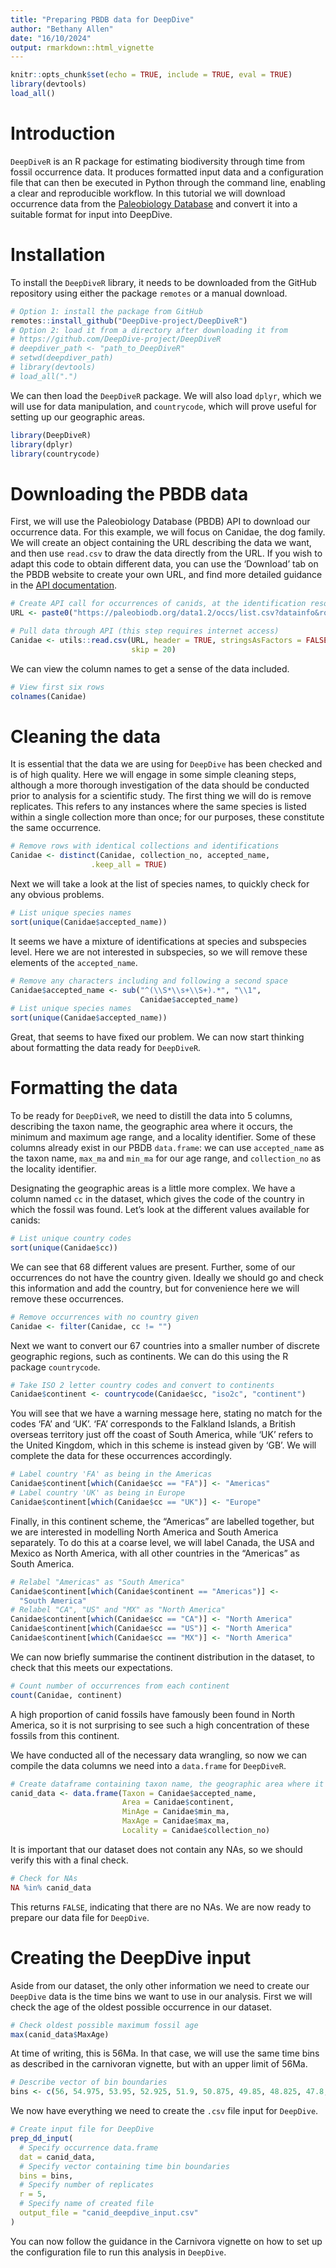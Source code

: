 ```yaml
---
title: "Preparing PBDB data for DeepDive"
author: "Bethany Allen"
date: "16/10/2024"
output: rmarkdown::html_vignette
---
```


```r
knitr::opts_chunk$set(echo = TRUE, include = TRUE, eval = TRUE)
library(devtools)
load_all()
```
  
# Introduction
    
`DeepDiveR` is an R package for estimating biodiversity through time from fossil occurrence data. It produces formatted input data and a configuration file that can then be executed in Python through the command line, enabling a clear and reproducible workflow. In this tutorial we will download occurrence data from the [Paleobiology Database](https://paleobiodb.org) and convert it into a suitable format for input into DeepDive. 
  
# Installation  

To install the `DeepDiveR` library, it needs to be downloaded from the GitHub repository using either the package `remotes` or a manual download.
  
```r
# Option 1: install the package from GitHub
remotes::install_github("DeepDive-project/DeepDiveR")
# Option 2: load it from a directory after downloading it from
# https://github.com/DeepDive-project/DeepDiveR
# deepdiver_path <- "path_to_DeepDiveR"
# setwd(deepdiver_path)
# library(devtools)
# load_all(".")
```

We can then load the `DeepDiveR` package. We will also load `dplyr`, which we will use for data manipulation, and `countrycode`, which will prove useful for setting up our geographic areas.

```r
library(DeepDiveR)
library(dplyr)
library(countrycode)
```

# Downloading the PBDB data

First, we will use the Paleobiology Database (PBDB) API to download our occurrence data. For this example, we will focus on Canidae, the dog family. We will create an object containing the URL describing the data we want, and then use `read.csv` to draw the data directly from the URL.
If you wish to adapt this code to obtain different data, you can use the 'Download' tab on the PBDB website to create your own URL, and find more detailed guidance in the [API documentation](https://paleobiodb.org/data1.2/).

```r
# Create API call for occurrences of canids, at the identification resolution of species (and removing uncertain occurrences), excluding trace and form taxa, and including location data
URL <- paste0("https://paleobiodb.org/data1.2/occs/list.csv?datainfo&rowcount&base_name=Canidae&taxon_reso=species&idqual=certain&pres=regular&show=loc")

# Pull data through API (this step requires internet access)
Canidae <- utils::read.csv(URL, header = TRUE, stringsAsFactors = FALSE,
                           skip = 20)
```

We can view the column names to get a sense of the data included.

```r
# View first six rows
colnames(Canidae)
```

# Cleaning the data

It is essential that the data we are using for `DeepDive` has been checked and is of high quality. Here we will engage in some simple cleaning steps, although a more thorough investigation of the data should be conducted prior to analysis for a scientific study.
The first thing we will do is remove replicates. This refers to any instances where the same species is listed within a single collection more than once; for our purposes, these constitute the same occurrence.

```r
# Remove rows with identical collections and identifications
Canidae <- distinct(Canidae, collection_no, accepted_name,
                  .keep_all = TRUE)
```

Next we will take a look at the list of species names, to quickly check for any obvious problems.

```r
# List unique species names
sort(unique(Canidae$accepted_name))
```

It seems we have a mixture of identifications at species and subspecies level. Here we are not interested in subspecies, so we will remove these elements of the `accepted_name`.

```r
# Remove any characters including and following a second space
Canidae$accepted_name <- sub("^(\\S*\\s+\\S+).*", "\\1",
                             Canidae$accepted_name)
# List unique species names
sort(unique(Canidae$accepted_name))
```

Great, that seems to have fixed our problem. We can now start thinking about formatting the data ready for `DeepDiveR`.

# Formatting the data

To be ready for `DeepDiveR`, we need to distill the data into 5 columns, describing the taxon name, the geographic area where it occurs, the minimum and maximum age range, and a locality identifier. Some of these columns already exist in our PBDB `data.frame`: we can use `accepted_name` as the taxon name, `max_ma` and `min_ma` for our age range, and `collection_no` as the locality identifier.

Designating the geographic areas is a little more complex. We have a column named `cc` in the dataset, which gives the code of the country in which the fossil was found. Let's look at the different values available for canids:

```r
# List unique country codes
sort(unique(Canidae$cc))
```

We can see that 68 different values are present. Further, some of our occurrences do not have the country given. Ideally we should go and check this information and add the country, but for convenience here we will remove these occurrences.

```r
# Remove occurrences with no country given
Canidae <- filter(Canidae, cc != "")
```

Next we want to convert our 67 countries into a smaller number of discrete geographic regions, such as continents. We can do this using the R package `countrycode`.

```r
# Take ISO 2 letter country codes and convert to continents
Canidae$continent <- countrycode(Canidae$cc, "iso2c", "continent")
```

You will see that we have a warning message here, stating no match for the codes 'FA' and 'UK'. 'FA' corresponds to the Falkland Islands, a British overseas territory just off the coast of South America, while 'UK' refers to the United Kingdom, which in this scheme is instead given by 'GB'. We will complete the data for these occurrences accordingly.

```r
# Label country 'FA' as being in the Americas
Canidae$continent[which(Canidae$cc == "FA")] <- "Americas"
# Label country 'UK' as being in Europe
Canidae$continent[which(Canidae$cc == "UK")] <- "Europe"
```

Finally, in this continent scheme, the "Americas" are labelled together, but we are interested in modelling North America and South America separately. To do this at a coarse level, we will label Canada, the USA and Mexico as North America, with all other countries in the "Americas" as South America.

```r
# Relabel "Americas" as "South America"
Canidae$continent[which(Canidae$continent == "Americas")] <-
  "South America"
# Relabel "CA", "US" and "MX" as "North America"
Canidae$continent[which(Canidae$cc == "CA")] <- "North America"
Canidae$continent[which(Canidae$cc == "US")] <- "North America"
Canidae$continent[which(Canidae$cc == "MX")] <- "North America"
```

We can now briefly summarise the continent distribution in the dataset, to check that this meets our expectations.

```r
# Count number of occurrences from each continent
count(Canidae, continent)
```

A high proportion of canid fossils have famously been found in North America, so it is not surprising to see such a high concentration of these fossils from this continent.

We have conducted all of the necessary data wrangling, so now we can compile the data columns we need into a `data.frame` for `DeepDiveR`.

```r
# Create dataframe containing taxon name, the geographic area where it occurs, the minimum and maximum age range, and a locality identifier
canid_data <- data.frame(Taxon = Canidae$accepted_name,
                         Area = Canidae$continent,
                         MinAge = Canidae$min_ma,
                         MaxAge = Canidae$max_ma,
                         Locality = Canidae$collection_no)
```

It is important that our dataset does not contain any NAs, so we should verify this with a final check.

```r
# Check for NAs
NA %in% canid_data
```

This returns `FALSE`, indicating that there are no NAs. We are now ready to prepare our data file for `DeepDive`.

# Creating the DeepDive input

Aside from our dataset, the only other information we need to create our `DeepDive` data is the time bins we want to use in our analysis. First we will check the age of the oldest possible occurrence in our dataset.

```r
# Check oldest possible maximum fossil age
max(canid_data$MaxAge)
```

At time of writing, this is 56Ma. In that case, we will use the same time bins as described in the carnivoran vignette, but with an upper limit of 56Ma.

```r
# Describe vector of bin boundaries
bins <- c(56, 54.975, 53.95, 52.925, 51.9, 50.875, 49.85, 48.825, 47.8, 46.85714, 45.91429, 44.97143, 44.02857, 43.08571, 42.14286, 41.2, 40.03667, 38.87333, 37.71, 36.7575, 35.805, 34.8525, 33.9, 32.88667, 31.87333, 30.86, 29.84667, 28.83333, 27.82, 26.862, 25.904, 24.946, 23.988, 23.03, 22.16667, 21.30333, 20.44, 19.3225, 18.205, 17.0875, 15.97, 14.895, 13.82, 12.725, 11.63, 10.534, 9.438, 8.342, 7.246, 6.2895, 5.333, 4.4665, 3.6, 2.58, 1.8, 0.774, 0.129, 0)
```

We now have everything we need to create the `.csv` file input for `DeepDive`.

```r
# Create input file for DeepDive
prep_dd_input(
  # Specify occurrence data.frame
  dat = canid_data,
  # Specify vector containing time bin boundaries
  bins = bins,
  # Specify number of replicates
  r = 5, 
  # Specify name of created file
  output_file = "canid_deepdive_input.csv" 
)
```

You can now follow the guidance in the Carnivora vignette on how to set up the configuration file to run this analysis in `DeepDive`.
